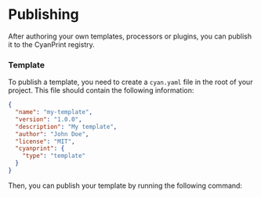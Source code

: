 # Publishing

After authoring your own templates, processors or plugins, you can publish it to the CyanPrint registry.

### Template

To publish a template, you need to create a `cyan.yaml` file in the root of your project. This file should contain the following information:

```json
{
  "name": "my-template",
  "version": "1.0.0",
  "description": "My template",
  "author": "John Doe",
  "license": "MIT",
  "cyanprint": {
    "type": "template"
  }
}
```

Then, you can publish your template by running the following command:

```bash

```
